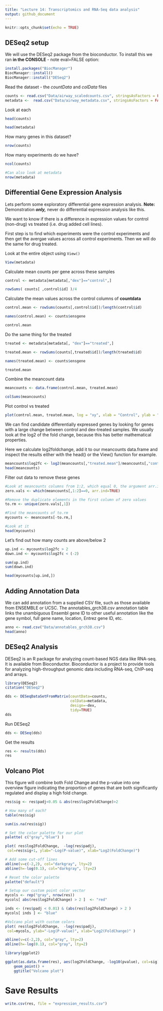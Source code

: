```yaml
---
title: "Lecture 14: Transcriptomics and RNA-Seq data analysis"
output: github_document
---
```


```r
knitr::opts_chunk$set(echo = TRUE)
```

## DESeq2 setup

We will use the DESeq2 package from the bioconductor. To install this we ran **in the CONSOLE** - note eval=FALSE option:

```r
install.packages("BiocManager")
BiocManager::install()
BiocManager::install("DESeq2")
```

Read the dataset - the *countData* and *colData* files
```r
counts <- read.csv("Data/airway_scaledcounts.csv", stringsAsFactors = FALSE)
metadata <-  read.csv("Data/airway_metadata.csv", stringsAsFactors = FALSE)
```

Look at each
```r
head(counts)

head(metadata)
```

How many genes in this dataset?
```r
nrow(counts)
```

How many experiments do we have?
```r
ncol(counts)

#Can also look at metadata
nrow(metadata)
```


## Differential Gene Expression Analysis 
Lets perform some exploratory differential gene expression analysis. **Note:** Demonstration ***only,*** never do differential expression analysis like this.

We want to know if there is a difference in expression values for control (non-drug) vs treated (i.e. drug added cell lines).

First step is to find which experiments were the control experiments and then get the avergae values across all control experiments. Then we will do the same for drug treated.

Look at the entire object using `View()`
```r
View(metadata)
```

Calculate mean counts per gene across these samples
```r
control <- metadata[metadata[,"dex"]=="control",]

rowSums( counts[ ,control$id] )/4 
```

Calculate the mean values across the control columns of **countdata**
```r
control.mean <- rowSums(counts[,control$id])/length(control$id)

names(control.mean) <- counts$ensgene

control.mean
```

Do the same thing for the treated
```r
treated <- metadata[metadata[, "dex"]=="treated",]

treated.mean <- rowSums(counts[,treated$id])/length(treated$id)

names(treated.mean) <- counts$ensgene

treated.mean
```

Combine the meancount data
```r
meancounts <- data.frame(control.mean, treated.mean)

colSums(meancounts)
```

Plot control vs treated
```r
plot(control.mean, treated.mean, log = "xy", xlab = "Control", ylab = "Treated")
```

We can find candidate differentially expressed genes by looking for genes with a large change between control and dex-treated samples. We usually look at the log2 of the fold change, because this has better mathematical properties.

Here we calculate log2foldchange, add it to our meancounts data.frame and inspect the results either with the head() or the View() function for example.

```r
meancounts$log2fc <- log2(meancounts[,"treated.mean"]/meancounts[,"control.mean"])
head(meancounts)
```

Filter out data to remove these genes
```r
#Look at meancounts columns from 1:2, which equal 0, the argument arr.ind shows exactly which ones have a value of zero
zero.vals <- which(meancounts[,1:2]==0, arr.ind=TRUE)

#Remove the duplicate elements in the first column of zero values
to.rm <- unique(zero.vals[,1])

#Find the meancounts of to.rm
mycounts <- meancounts[-to.rm,]

#Look at it
head(mycounts)
```

Let's find out how many counts are above/below 2
```r
up.ind <- mycounts$log2fc > 2
down.ind <- mycounts$log2fc < (-2)

sum(up.ind)
sum(down.ind)
```

```r
head(mycounts[up.ind,])
```

## Adding Annotation Data
We can add annotation from a supplied CSV file, such as those available from ENSEMBLE or UCSC. The annotables_grch38.csv annotation table links the unambiguous Ensembl gene ID to other useful annotation like the gene symbol, full gene name, location, Entrez gene ID, etc.

```r
anno <- read.csv("Data/annotables_grch38.csv")
head(anno)
```

## DESeq2 Analysis
DESeq2 is an R package for analyzing count-based NGS data like RNA-seq. It is available from Bioconductor. Bioconductor is a project to provide tools for analyzing high-throughput genomic data including RNA-seq, ChIP-seq and arrays.

```r
library(DESeq2)
citation("DESeq2")
```

```r
dds <- DESeqDataSetFromMatrix(countData=counts, 
                              colData=metadata, 
                              design=~dex, 
                              tidy=TRUE)
dds
```

Run DESeq2
```r
dds <- DESeq(dds)
```

Get the results
```r
res <- results(dds)
res
```

## Volcano Plot

This figure will combine both Fold Change and the p-value into one overview figure indicating the proportion of genes that are both significantly regulated and display a high fold change.

```r
res$sig <- res$padj<0.05 & abs(res$log2FoldChange)>2

# How many of each?
table(res$sig)
```

```r
sum(is.na(res$sig))
```

```r
# Set the color palette for our plot
palette( c("gray","blue") )

plot( res$log2FoldChange,  -log(res$padj), 
 col=res$sig+1, ylab="-Log(P-value)", xlab="Log2(FoldChange)")

# Add some cut-off lines
abline(v=c(-2,2), col="darkgray", lty=2)
abline(h=-log(0.1), col="darkgray", lty=2)
```

```r
# Reset the color palette
palette("default")   
```

```r
# Setup our custom point color vector 
mycols <- rep("gray", nrow(res))
mycols[ abs(res$log2FoldChange) > 2 ]  <- "red" 

inds <- (res$padj < 0.01) & (abs(res$log2FoldChange) > 2 )
mycols[ inds ] <- "blue"

#Volcano plot with custom colors 
plot( res$log2FoldChange,  -log(res$padj), 
 col=mycols, ylab="-Log(P-value)", xlab="Log2(FoldChange)" )

abline(v=c(-2,2), col="gray", lty=2)
abline(h=-log(0.1), col="gray", lty=2)
```

```r
library(ggplot2)

ggplot(as.data.frame(res), aes(log2FoldChange, -log10(pvalue), col=sig)) + 
    geom_point() + 
    ggtitle("Volcano plot")
```

# Save Results

```r
write.csv(res, file = "expression_results.csv")
```

